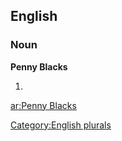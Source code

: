 
==English==

===Noun===
'''Penny Blacks'''

# {{plural of|[[Penny Black]]}}

[[Category:English plurals]]

[[ar:Penny Blacks]]